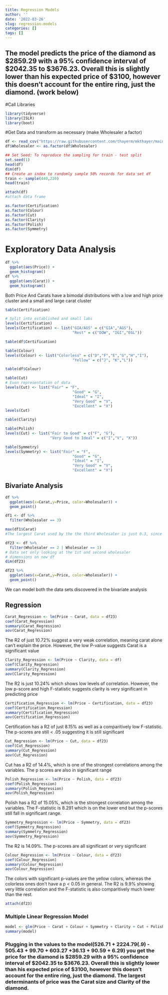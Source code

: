 ```yaml
---
title: Regression Models
author: ''
date: '2022-03-26'
slug: regression-models
categories: []
tags: []
---
```

## The model predicts the price of the diamond as $2859.29 with a 95% confidence interval of $2042.35 to $3676.23. Overall this is slightly lower than his expected price of $3100, however this doesn't account for the entire ring, just the diamond. (work below)

#Call Libraries
```r
library(tidyverse)
library(ISLR)
library(boot)
```

#Get Data and transform as necessary (make Wholesaler a factor)
```r
df <- read_csv("https://raw.githubusercontent.com/thayerm/mkthayer/main/content/post/2022-03-26-regression-models/data/Professor_Proposes_Data.csv")
df$Wholesaler <- as.factor(df$Wholesaler)
```

```r
## Set Seed: To reproduce the sampling for train - test split
set.seed(1)
head(df)
dim(df)
## Create an index to randomly sample 50% records for data set df
train <- sample(440,220)
head(train)
```

```r
attach(df)
#attach data frame
```

```r
as.factor(Certification)
as.factor(Colour)
as.factor(Cut)
as.factor(Clarity)
as.factor(Polish)
as.factor(Symmetry)
```

# Exploratory Data Analysis
```r
df %>%
  ggplot(aes(Price)) +
  geom_histogram()
df %>%
  ggplot(aes(Carat)) +
  geom_histogram()

```
Both Price And Carats have a bimodal distributions with a low and high price cluster and a small and large carat cluster



```r
table(Certification)

# Split into established and small labs
levels(Certification)
levels(Certification) <- list("GIA/AGS" = c("GIA","AGS"),
                              "Rest" = c("DOW", "IGI","EGL"))

table(df$Certification)
```
```r
table(Colour)
levels(Colour) <- list("Colorless" = c("D","F","E","G","H","I"),
                              "Yellow" = c("J", "K","L"))

table(df$Colour)
```
```r
table(Cut)
# Even representation of data
levels(Cut) <- list("Fair" = "F",
                              "Good" = "G",
                              "Ideal" = "I",
                              "Very Good" = "V",
                              "Excellent" = "X")
levels(Cut)
```
```r
table(Clarity)
```
```r
table(Polish)
levels(Cut) <- list("Fair to Good" = c("F", "G"),
                    "Very Good to Ideal" = c("I","V", "X"))
```
```r
table(Symmetry)
levels(Symmetry) <- list("Fair" = "F",
                              "Good" = "G",
                              "Ideal" = "I",
                              "Very Good" = "V",
                              "Excellent" = "X")
```
## Bivariate Analysis

```r
df %>%
  ggplot(aes(x=Carat,y=Price, color=Wholesaler)) +
  geom_point()
```
```r
df1 <- df %>%
  filter(Wholesaler == 3)

max(df1$Carat)
#The largest Carat used by the the third Wholesaler is just 0.3, since the professor wants a 0.9 Carat diamond, its better to focus on data from the 1st and 2nd wholesaler wehere he will have to buy from
```
```r
df23 <- df %>%
  filter(Wholesaler == 2 | Wholesaler == 1)
# Data set only looking at the 1st and second wholesaler
# dimensions on new df
dim(df23)

df23 %>%
  ggplot(aes(x=Carat,y=Price, color=Wholesaler)) +
  geom_point()
```

We can model both the data sets discovered in the bivariate analysis

## Regression
```r
Carat_Regression <- lm(Price ~ Carat, data = df23)
coef(Carat_Regression)
summary(Carat_Regression)
aov(Carat_Regression)

```
The R2 of just 10.72% suggest a very weak correlation, meaning carat alone can't explain the price. However, the low P-value suggests Carat is a significant value
```r
Clarity_Regression <- lm(Price ~ Clarity, data = df)
coef(Clarity_Regression)
summary(Clarity_Regression)
aov(Clarity_Regression)
```
The R2 is just 10.24% which shows low levels of correlation. However, the low p-score and high F-statistic suggests clarity is very significant in predicting price
```r
Certification_Regression <- lm(Price ~ Certification, data = df23)
coef(Certification_Regression)
summary(Certification_Regression)
aov(Certification_Regression)
```
Certification has a R2 of just 8.15% as well as a comparitively low F-statistic. The p-scores are still < .05 suggesting it is still significant
```r
Cut_Regression <- lm(Price ~ Cut, data = df23)
coef(Cut_Regression)
summary(Cut_Regression)
aov(Cut_Regression)
```
Cut has a R2 of 14.4%, which is one of the strongest correlations among the variables. The p scores are also in significant range
```r
Polish_Regression <- lm(Price ~ Polish, data = df23)
coef(Polish_Regression)
summary(Polish_Regression)
aov(Polish_Regression)
```
Polish has a R2 of 15.05%, which is the strongest correlation among the variables. The F-statistic is 8.291 which is on the lower end but the p-scores still fall in significant range.
```r
Symmetry_Regression <- lm(Price ~ Symmetry, data = df23)
coef(Symmetry_Regression)
summary(Symmetry_Regression)
aov(Symmetry_Regression)
```
The R2 is 14.09%. The p-scores are all significant or very significant
```r
Colour_Regression <- lm(Price ~ Colour, data = df23)
coef(Colour_Regression)
summary(Colour_Regression)
aov(Colour_Regression)
```
The colors with significant p-values are the yellow colors, whereas the colorless ones don't have a p < 0.05 in general. The R2 is 9.9% showing very little correlation and the F-statistic is also comparitively much lower than the rest.

```r
attach(df23)
```

### Multiple Linear Regression Model

```r
model <- glm(Price ~ Carat + Colour + Symmetry + Clarity + Cut + Polish + Certification, data = df23)
summary(model)
```
### Plugging in the values to the model(526.71 + 2224.79(.9) - 505.43 + 99.70 + 603.27 +36.13 + 90.59 + 6.29) you get the price for the diamond is $2859.29 with a 95% confidence interval of $2042.35 to $3676.23. Overall this is slightly lower than his expected price of $3100, however this doesn't account for the entire ring, just the diamond. The largest determinants of price was the Carat size and Clarity of the diamond.



